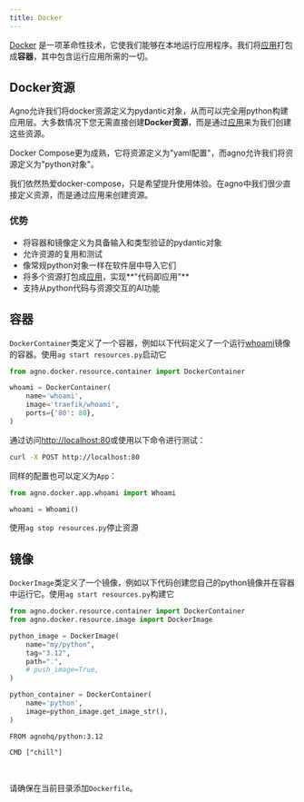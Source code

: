 ```yaml
---
title: Docker
---
```

[Docker](https://docs.docker.com/get-started/overview/) 是一项革命性技术，它使我们能够在本地运行应用程序。我们将[应用](/workspaces/apps/introduction)打包成**容器**，其中包含运行应用所需的一切。

## Docker资源

Agno允许我们将docker资源定义为pydantic对象，从而可以完全用python构建应用层。大多数情况下您无需直接创建**Docker资源**，而是通过[应用](/workspaces/apps/introduction)来为我们创建这些资源。

<Accordion title="与 docker-compose 的区别">

Docker Compose更为成熟，它将资源定义为"yaml配置"，而agno允许我们将资源定义为"python对象"。

我们依然热爱docker-compose，只是希望提升使用体验。在agno中我们很少直接定义资源，而是通过应用来创建资源。

</Accordion>

### 优势

- 将容器和镜像定义为具备输入和类型验证的pydantic对象
- 允许资源的复用和测试
- 像常规python对象一样在软件层中导入它们
- 将多个资源打包成[应用](/workspaces/apps/introduction)，实现**"代码即应用"**
- 支持从python代码与资源交互的AI功能

## 容器

`DockerContainer`类定义了一个容器，例如以下代码定义了一个运行[whoami](https://github.com/traefik/whoami)镜像的容器。使用`ag start resources.py`启动它

```python resources.py
from agno.docker.resource.container import DockerContainer

whoami = DockerContainer(
    name='whoami',
    image='traefik/whoami',
    ports={'80': 80},
)
```

通过访问[http://localhost:80](http://localhost:80)或使用以下命令进行测试：

```bash
curl -X POST http://localhost:80
```

同样的配置也可以定义为`App`：

```python resources.py
from agno.docker.app.whoami import Whoami

whoami = Whoami()
```

使用`ag stop resources.py`停止资源

## 镜像

`DockerImage`类定义了一个镜像，例如以下代码创建您自己的python镜像并在容器中运行它。使用`ag start resources.py`构建它

<CodeGroup>

```python resources.py
from agno.docker.resource.container import DockerContainer
from agno.docker.resource.image import DockerImage

python_image = DockerImage(
    name="my/python",
    tag="3.12",
    path=".",
    # push_image=True,
)

python_container = DockerContainer(
    name='python',
    image=python_image.get_image_str(),
)
```

```docker Dockerfile
FROM agnohq/python:3.12

CMD ["chill"]
```

</CodeGroup>

<br />

<Note>

请确保在当前目录添加`Dockerfile`。

</Note>